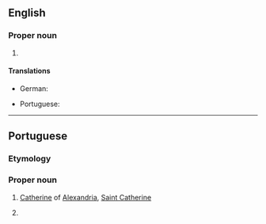 ==English==
{{wikipedia}}

===Proper noun===
{{en-proper noun|head=Santa Catarina}}

# {{place:Brazil/state|en|capital=Florianópolis|region=South Region}}

====Translations====
{{trans-top|state in southern Brazil}}
* German: {{t|de|Santa Catarina|n}}
{{trans-mid}}
* Portuguese: {{t+|pt|Santa Catarina|f}}
{{trans-bottom}}

----

==Portuguese==

===Etymology===
{{compound|lang=pt|santa|t1=saint|Catarina|t2=[[Catherine]]}}

===Proper noun===
{{pt-proper noun|f|head=[[santa|Santa]] [[Catarina]]}}

# {{senseid|pt|Catherine of Alexandria}} [[Catherine]] of [[Alexandria]], [[Saint Catherine]]
# {{place:Brazil/state|pt|capital=Florianópolis|region=South Region}}
